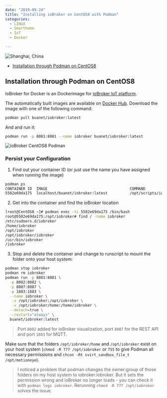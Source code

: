 ```yaml
---
date: "2019-09-24"
title: "Installing ioBroker on CentOS8 with Podman"
categories:
  - LINUX
  - Smarthome
  - IoT
  - Docker

---
```


![Shanghai, China](./photo-kt443t6d_64hdh43hfh6dgjdfhg4_d.jpg)



<!-- TOC -->

- [Installation through Podman on CentOS8](#installation-through-podman-on-centos8)

<!-- /TOC -->


## Installation through Podman on CentOS8

IoBroker for Docker is an Dockerimage for [ioBroker IoT platform](http://www.iobroker.net).

The automatically built images are available on [Docker Hub](hhttps://github.com/buanet/docker-iobroker). Download the image with one of the following command:


```bash
podman pull buanet/iobroker:latest
```

And and run it:


```bash
podman run -p 8081:8081 --name iobroker buanet/iobroker:latest
```


![ioBroker CentOS8 Podman](./ioBroker_CentOS8_Podman_01.png)


### Persist your Configuration


1. Find out your container ID (or just use the name you have assigned when running the image)


```bash
podman ps 
CONTAINER ID  IMAGE                                     COMMAND               CREATED         STATUS             PORTS                             NAMES
5582e69da175  localhost/buanet/iobroker:latest          /opt/scripts/iobr...  13 minutes ago  Up 13 minutes ago  0.0.0.0:8081->8081/tcp            iobroker
```


2. Get into the container and find the ioBroker location


```bash
[root@CentOS8 ~]# podman exec -ti 5582e69da175 /bin/bash
root@5582e69da175:/opt/iobroker# find / -name iobroker
/etc/sudoers.d/iobroker
/home/iobroker
/opt/iobroker
/opt/iobroker/iobroker
/usr/bin/iobroker
/iobroker
```


3. Stop and delete the container and change to runscript to mount the folder onto your host system:


```bash
podman stop iobroker
podman rm iobroker
podman run -p 8081:8081 \
  -p 8082:8082 \
  -p 8087:8087 \
  -p 1883:1883 \
  --name iobroker \
   -v /opt/iobroker:/opt/iobroker \
   -v /opt/iobroker/home:/home/iobroker \
  --detach=true \
  --restart="always" \
  buanet/iobroker:latest
```

> Port `8082` added for ioBroker visualization, port `8087` for the REST API and port `1883` for MQTT.


Make sure that the folders `/opt/iobroker/home` and `/opt/iobroker` exist on your host system (`chmod -R 777 /opt/iobroker` or `755` to give Podman all necessary permissions and `chcon -Rt svirt_sandbox_file_t /opt/motioneye`).


> I noticed a problem that podman changes the owner:group of those folders on my host system to iobroker:iobroker. But it sets the permission wrong and ioBroker no longer loads - you can check it with `podman logs iobroker`. Rerunning `chmod -R 777 /opt/iobroker` solves the issue.